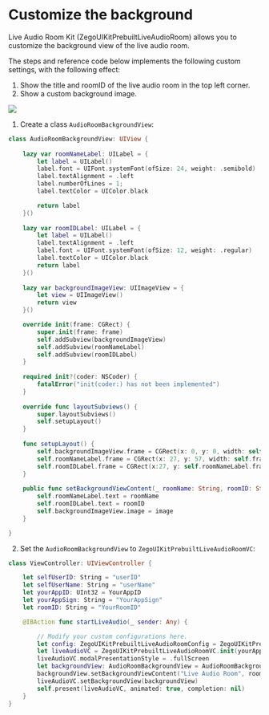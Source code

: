 # Customize the background

Live Audio Room Kit (ZegoUIKitPrebuiltLiveAudioRoom) allows you to customize the background view of the live audio room.

The steps and reference code below implements the following custom settings, with the following effect:

1. Show the title and roomID of the live audio room in the top left corner.
2. Show a custom background image.

<div style={{width:"30%"}}>
    <Frame width="auto" height="auto" caption="">
        <img src="https://doc-media.zego.im/sdk-doc/Pics/ZegoUIKit/Flutter/audio_room/background.jpeg" />
    </Frame>
</div>

1. Create a class `AudioRoomBackgroundView`:

```Swift
class AudioRoomBackgroundView: UIView {
    
    lazy var roomNameLabel: UILabel = {
        let label = UILabel()
        label.font = UIFont.systemFont(ofSize: 24, weight: .semibold)
        label.textAlignment = .left
        label.numberOfLines = 1;
        label.textColor = UIColor.black

        return label
    }()
    
    lazy var roomIDLabel: UILabel = {
        let label = UILabel()
        label.textAlignment = .left
        label.font = UIFont.systemFont(ofSize: 12, weight: .regular)
        label.textColor = UIColor.black
        return label
    }()
    
    lazy var backgroundImageView: UIImageView = {
        let view = UIImageView()
        return view
    }()

    override init(frame: CGRect) {
        super.init(frame: frame)
        self.addSubview(backgroundImageView)
        self.addSubview(roomNameLabel)
        self.addSubview(roomIDLabel)
    }
    
    required init?(coder: NSCoder) {
        fatalError("init(coder:) has not been implemented")
    }
    
    override func layoutSubviews() {
        super.layoutSubviews()
        self.setupLayout()
    }
    
    func setupLayout() {
        self.backgroundImageView.frame = CGRect(x: 0, y: 0, width: self.frame.width, height: self.frame.height)
        self.roomNameLabel.frame = CGRect(x: 27, y: 57, width: self.frame.width - 27, height: 33)
        self.roomIDLabel.frame = CGRect(x:27, y: self.roomNameLabel.frame.maxY + 2, width: self.frame.width - 27, height: 21)
    }
    
    public func setBackgroundViewContent(_ roomName: String, roomID: String, image: UIImage) {
        self.roomNameLabel.text = roomName
        self.roomIDLabel.text = roomID
        self.backgroundImageView.image = image
    }

}
```

2. Set the `AudioRoomBackgroundView` to `ZegoUIKitPrebuiltLiveAudioRoomVC`:

```Swift
class ViewController: UIViewController {

    let selfUserID: String = "userID"
    let selfUserName: String = "userName"
    let yourAppID: UInt32 = YourAppID
    let yourAppSign: String = "YourAppSign"
    let roomID: String = "YourRoomID"

    @IBAction func startLiveAudio(_ sender: Any) {

        // Modify your custom configurations here.
        let config: ZegoUIKitPrebuiltLiveAudioRoomConfig = ZegoUIKitPrebuiltLiveAudioRoomConfig.host()
        let liveAudioVC = ZegoUIKitPrebuiltLiveAudioRoomVC.init(yourAppID, appSign: yourAppSign, userID: selfUserID, userName: selfUserName, roomID: roomID, config: config)
        liveAudioVC.modalPresentationStyle = .fullScreen
        let backgroundView: AudioRoomBackgroundView = AudioRoomBackgroundView(frame: CGRect(x: 0, y: 0, width: liveAudioVC.view.frame.width, height: liveAudioVC.view.frame.height))
        backgroundView.setBackgroundViewContent("Live Audio Room", roomID: roomID, image: UIImage())
        liveAudioVC.setBackgroundView(backgroundView)
        self.present(liveAudioVC, animated: true, completion: nil)
    }
}
```

